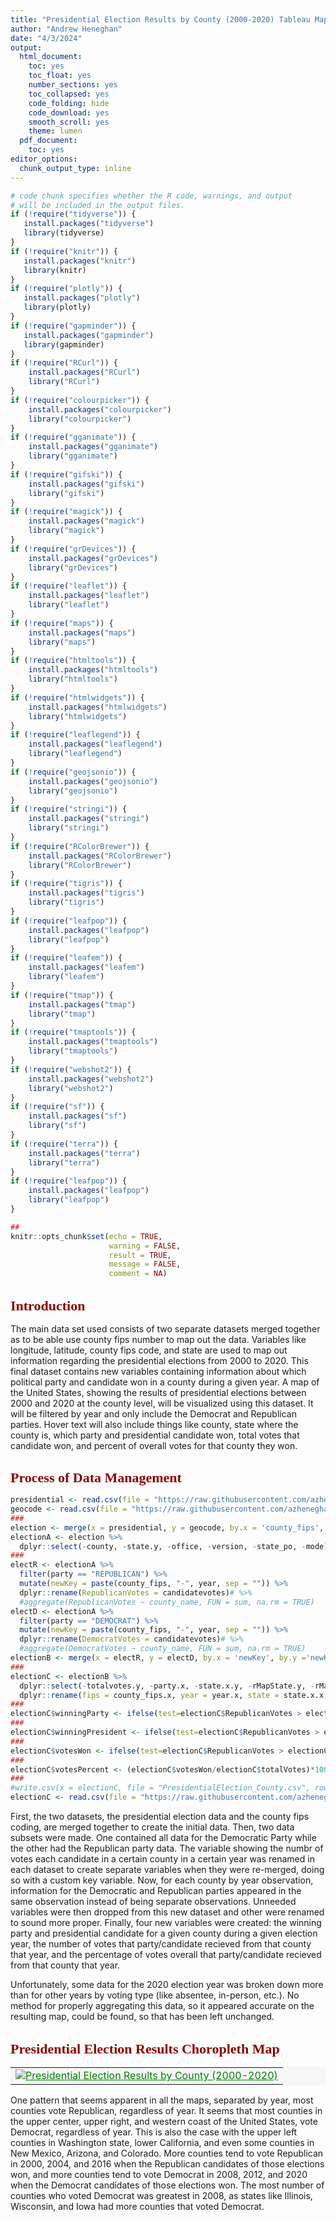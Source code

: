 ---
title: "Presidential Election Results by County (2000-2020) Tableau Map"
author: "Andrew Heneghan"
date: "4/3/2024"
output:
  html_document:
    toc: yes
    toc_float: yes
    number_sections: yes
    toc_collapsed: yes
    code_folding: hide
    code_download: yes
    smooth_scroll: yes
    theme: lumen
  pdf_document:
    toc: yes
editor_options:
  chunk_output_type: inline
---

<style type="text/css">

/* Table of content - navigation */

div#TOC li {
    list-style:none;
    background-color:lightgray;
    background-image:none;
    background-repeat:none;
    background-position:0;
    font-family: Arial, Helvetica, sans-serif;
    color: #780c0c;
}

/* Title fonts */

h1.title {
  font-size: 24px;
  color: darkblue;
  text-align: center;
  font-family: Arial, Helvetica, sans-serif;
  font-variant-caps: normal;
}

h4.author {
  font-size: 18px;
  font-family: Arial, Helvetica, sans-serif;
  color: navy;
  text-align: center;
}

h4.date {
  font-size: 18px;
  font-family: Arial, Helvetica, sans-serif;
  color: darkblue;
  text-align: center;
}

/* Section headers */

h1 {
    font-size: 22px;
    font-family: "Times New Roman", Times, serif;
    color: darkred;
    text-align: left;
}

h2 {
    font-size: 18px;
    font-family: "Times New Roman", Times, serif;
    color: navy;
    text-align: left;
}

h3 {
    font-size: 15px;
    font-family: "Times New Roman", Times, serif;
    color: darkred;
    text-align: left;
}

h4 {
    font-size: 18px;
    font-family: "Times New Roman", Times, serif;
    color: darkred;
    text-align: left;
}

/* Decoration of hyperlinks  */

/* unvisited link */
a:link {
  color: green;
}

/* visited link */
a:visited {
  color: purple;
}

/* mouse over link */
a:hover {
  color: red;
}

/* selected link */
a:active {
  color: yellow;
}

</style>

```{r setup, include=FALSE}
# code chunk specifies whether the R code, warnings, and output 
# will be included in the output files.
if (!require("tidyverse")) {
   install.packages("tidyverse")
   library(tidyverse)
}
if (!require("knitr")) {
   install.packages("knitr")
   library(knitr)
}
if (!require("plotly")) {
   install.packages("plotly")
   library(plotly)
}
if (!require("gapminder")) {
   install.packages("gapminder")
   library(gapminder)
}
if (!require("RCurl")) {
    install.packages("RCurl")
    library("RCurl")
}
if (!require("colourpicker")) {
    install.packages("colourpicker")              
    library("colourpicker")
}
if (!require("gganimate")) {
    install.packages("gganimate")              
    library("gganimate")
}
if (!require("gifski")) {
    install.packages("gifski")              
    library("gifski")
}
if (!require("magick")) {
    install.packages("magick")              
    library("magick")
}
if (!require("grDevices")) {
    install.packages("grDevices")              
    library("grDevices")
}
if (!require("leaflet")) {
    install.packages("leaflet")              
    library("leaflet")
}
if (!require("maps")) {
    install.packages("maps")              
    library("maps")
}
if (!require("htmltools")) {
    install.packages("htmltools")              
    library("htmltools")
}
if (!require("htmlwidgets")) {
    install.packages("htmlwidgets")              
    library("htmlwidgets")
}
if (!require("leaflegend")) {
    install.packages("leaflegend")              
    library("leaflegend")
}
if (!require("geojsonio")) {
    install.packages("geojsonio")              
    library("geojsonio")
}
if (!require("stringi")) {
    install.packages("stringi")              
    library("stringi")
}
if (!require("RColorBrewer")) {
    install.packages("RColorBrewer")              
    library("RColorBrewer")
}
if (!require("tigris")) {
    install.packages("tigris")              
    library("tigris")
}
if (!require("leafpop")) {
    install.packages("leafpop")              
    library("leafpop")
}
if (!require("leafem")) {
    install.packages("leafem")              
    library("leafem")
}
if (!require("tmap")) {
    install.packages("tmap")              
    library("tmap")
}
if (!require("tmaptools")) {
    install.packages("tmaptools")              
    library("tmaptools")
}
if (!require("webshot2")) {
    install.packages("webshot2")              
    library("webshot2")
}
if (!require("sf")) {
    install.packages("sf")              
    library("sf")
}
if (!require("terra")) {
    install.packages("terra")              
    library("terra")
}
if (!require("leafpop")) {
    install.packages("leafpop")              
    library("leafpop")
}

##
knitr::opts_chunk$set(echo = TRUE,       
                      warning = FALSE,   
                      result = TRUE,   
                      message = FALSE,
                      comment = NA)
```

# Introduction

The main data set used consists of two separate datasets merged together as to be able use county fips number to map out the data. Variables like longitude, latitude, county fips code, and state are used to map out information regarding the presidential elections from 2000 to 2020. This final dataset contains new variables containing information about which political party and candidate won in a county during a given year.
A map of the United States, showing the results of presidential elections between 2000 and 2020 at the county level, will be visualized using this dataset. It will be filtered by year and only include the Democrat and Republican parties. Hover text will also include things like county, state where the county is, which party and presidential candidate won, total votes that candidate won, and percent of overall votes for that county they won.


# Process of Data Management

```{r}
presidential <- read.csv(file = "https://raw.githubusercontent.com/azheneghan/aheneghan/main/datasets/countypresidential_election_2000-2020.csv")
geocode <- read.csv(file = "https://raw.githubusercontent.com/azheneghan/aheneghan/main/datasets/fips2geocode.csv")
###
election <- merge(x = presidential, y = geocode, by.x = 'county_fips', by.y ='fips', all = FALSE)
electionA <- election %>%
  dplyr::select(-county, -state.y, -office, -version, -state_po, -mode) 
###
electR <- electionA %>%
  filter(party == "REPUBLICAN") %>%
  mutate(newKey = paste(county_fips, "-", year, sep = "")) %>%
  dplyr::rename(RepublicanVotes = candidatevotes)# %>%
  #aggregate(RepublicanVotes ~ county_name, FUN = sum, na.rm = TRUE)
electD <- electionA %>%
  filter(party == "DEMOCRAT") %>%
  mutate(newKey = paste(county_fips, "-", year, sep = "")) %>%
  dplyr::rename(DemocratVotes = candidatevotes)# %>%
  #aggregate(DemocratVotes ~ county_name, FUN = sum, na.rm = TRUE)
electionB <- merge(x = electR, y = electD, by.x = 'newKey', by.y ='newKey', all = FALSE)
###
electionC <- electionB %>%
  dplyr::select(-totalvotes.y, -party.x, -state.x.y, -rMapState.y, -rMapCounty.y, -lon.y, -lat.y, -county_name.y, -party.y, -year.y, -rMapState.x, -rMapCounty.x, -county_fips.y, -newKey) %>%
  dplyr::rename(fips = county_fips.x, year = year.x, state = state.x.x, county_name = county_name.x, RepCandidate = candidate.x, DemCandidate = candidate.y, totalVotes = totalvotes.x, lon = lon.x, lat = lat.x)
###
electionC$winningParty <- ifelse(test=electionC$RepublicanVotes > electionC$DemocratVotes, yes="Republican", no=ifelse(test=electionC$RepublicanVotes < electionC$DemocratVotes, yes="Democrat", no="Other"))
###
electionC$winningPresident <- ifelse(test=electionC$RepublicanVotes > electionC$DemocratVotes, yes=electionC$RepCandidate, no=ifelse(test=electionC$RepublicanVotes < electionC$DemocratVotes, yes=electionC$DemCandidate, no="Other"))
###
electionC$votesWon <- ifelse(test=electionC$RepublicanVotes > electionC$DemocratVotes, yes=electionC$RepublicanVotes*1, no=ifelse(test=electionC$RepublicanVotes < electionC$DemocratVotes, yes=electionC$DemocratVotes*1, no=0))
###
electionC$votesPercent <- (electionC$votesWon/electionC$totalVotes)*100
###
#write.csv(x = electionC, file = "PresidentialElection_County.csv", row.names = FALSE)
electionC <- read.csv(file = "https://raw.githubusercontent.com/azheneghan/aheneghan/main/datasets/PresidentialElection_County.csv")
```

First, the two datasets, the presidential election data and the county fips coding, are merged together to create the initial data. Then, two data subsets were made. One contained all data for the Democratic Party while the other had the Republican party data. The variable showing the numbr of votes each candidate in a certain county in a certain year was renamed in each dataset to create separate variables when they were re-merged, doing so with a custom key variable. Now, for each county by year observation, information for the Democratic and Republican parties appeared in the same observation instead of being separate observations. Unneeded variables were then dropped from this new dataset and other were renamed to sound more proper. Finally, four new variables were created: the winning party and presidential candidate for a given county during a given election year, the number of votes that party/candidate recieved from that county that year, and the percentage of votes overall that party/candidate recieved from that county that year.

Unfortunately, some data for the 2020 election year was broken down more than for other years by voting type (like absentee, in-person, etc.). No method for properly aggregating this data, so it appeared accurate on the resulting map, could be found, so that has been left unchanged.


# Presidential Election Results Choropleth Map

<table border=0 bordercolor="chocolate" bgcolor='#f6f6f6'  width=100%  align = center>
<tr>
<td>

<div class='tableauPlaceholder' id='viz1712183969773' style='position: relative'>
<noscript><a href='#'><img alt='Presidential Election Results by County (2000-2020) ' src='https:&#47;&#47;public.tableau.com&#47;static&#47;images&#47;RY&#47;RYKWJS27J&#47;1_rss.png' style='border: none' /></a>
</noscript>

<object class='tableauViz'  style='display:none;'>
<param name='host_url' value='https%3A%2F%2Fpublic.tableau.com%2F' />
<param name='embed_code_version' value='3' />
<param name='path' value='shared&#47;RYKWJS27J' />
<param name='toolbar' value='yes' />
<param name='static_image' value='https:&#47;&#47;public.tableau.com&#47;static&#47;images&#47;RY&#47;RYKWJS27J&#47;1.png' /> <param name='animate_transition' value='yes' /><param name='display_static_image' value='yes' /><param name='display_spinner' value='yes' /><param name='display_overlay' value='yes' /><param name='display_count' value='yes' /><param name='language' value='en-US' /><param name='filter' value='publish=yes' /></object></div>

<script type='text/javascript'>
var divElement = document.getElementById('viz1712183969773');
var vizElement = divElement.getElementsByTagName('object')[0]; vizElement.style.width='100%';vizElement.style.height=(divElement.offsetWidth*0.75)+'px';
var scriptElement = document.createElement('script');
scriptElement.src = 'https://public.tableau.com/javascripts/api/viz_v1.js'; vizElement.parentNode.insertBefore(scriptElement, vizElement);
</script>

</td>
</tr>
</table>

One pattern that seems apparent in all the maps, separated by year, most counties vote Republican, regardless of year. It seems that most counties in the upper center, upper right, and western coast of the United States, vote Democrat, regardless of year. This is also the case with the upper left counties in Washington state, lower California, and even some counties in New Mexico, Arizona, and Colorado. More counties tend to vote Republican in 2000, 2004, and 2016 when the Republican candidates of those elections won, and more counties tend to vote Democrat in 2008, 2012, and 2020 when the Democrat candidates of those elections won. The most number of counties who voted Democrat was greatest in 2008, as states like Illinois, Wisconsin, and Iowa had more counties that voted Democrat.


